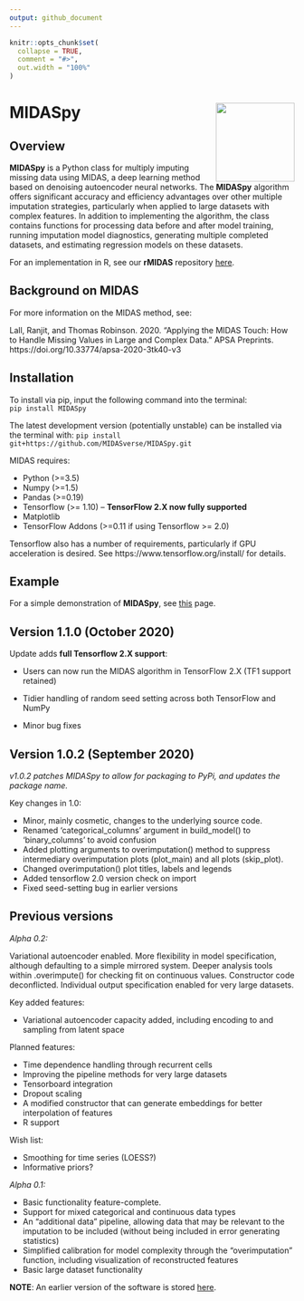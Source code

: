 ```yaml
---
output: github_document
---
```


<!-- README.md is generated from README.Rmd. Please edit that file -->

```r
knitr::opts_chunk$set(
  collapse = TRUE,
  comment = "#>",
  out.width = "100%"
)
```

# MIDASpy<img src='MIDASpy_logo.png' align="right" height="139" /></a>

<!-- badges: start -->
<!-- [![CRAN status](https://www.r-pkg.org/badges/version/dplyr)](https://cran.r-project.org/package=dplyr) -->
<!-- [![R build status](https://github.com/tidyverse/dplyr/workflows/R-CMD-check/badge.svg)](https://github.com/tidyverse/dplyr/actions?workflow=R-CMD-check) -->
<!-- [![Codecov test coverage](https://codecov.io/gh/tidyverse/dplyr/branch/master/graph/badge.svg)](https://codecov.io/gh/tidyverse/dplyr?branch=master) -->
<!-- [![R build status](https://github.com/tidyverse/dplyr/workflows/R-CMD-check/badge.svg)](https://github.com/tidyverse/dplyr/actions) -->
<!-- badges: end -->

## Overview

**MIDASpy** is a Python class for multiply imputing missing data using MIDAS, a deep learning method based on denoising autoencoder neural networks. The **MIDASpy** algorithm offers significant accuracy and efficiency advantages over other multiple imputation strategies, particularly when applied to large datasets with complex features. In addition to implementing the algorithm, the class contains functions for processing data before and after model training, running imputation model diagnostics, generating multiple completed datasets, and estimating regression models on these datasets.

For an implementation in R, see our **rMIDAS** repository [here](https://github.com/MIDASverse/rMIDAS).

## Background on MIDAS

For more information on the MIDAS method, see:

Lall, Ranjit, and Thomas Robinson. 2020. “Applying the MIDAS Touch: How to Handle Missing Values in Large and Complex Data.” APSA Preprints. https://doi.org/10.33774/apsa-2020-3tk40-v3

## Installation

To install via pip, input the following command into the terminal:  
`pip install MIDASpy`

The latest development version (potentially unstable) can be installed via the terminal with:
`pip install git+https://github.com/MIDASverse/MIDASpy.git`

MIDAS requires:

* Python (>=3.5)
* Numpy (>=1.5)
* Pandas (>=0.19)
* Tensorflow (>= 1.10) -- **TensorFlow 2.X now fully supported**
* Matplotlib
* TensorFlow Addons (>=0.11 if using Tensorflow >= 2.0)

Tensorflow also has a number of requirements, particularly if GPU acceleration is desired. See https://www.tensorflow.org/install/ for details.

## Example

For a simple demonstration of **MIDASpy**, see [this](https://github.com/MIDASverse/MIDASpy/blob/master/Examples/midas_demo.ipynb) page. 

## Version 1.1.0 (October 2020)

Update adds **full Tensorflow 2.X support**:

* Users can now run the MIDAS algorithm in TensorFlow 2.X (TF1 support retained)

* Tidier handling of random seed setting across both TensorFlow and NumPy

* Minor bug fixes


## Version 1.0.2 (September 2020)

*v1.0.2 patches MIDASpy to allow for packaging to PyPi, and updates the package name.*

Key changes in 1.0:

* Minor, mainly cosmetic, changes to the underlying source code.
* Renamed 'categorical_columns' argument in build_model() to 'binary_columns' to avoid confusion
* Added plotting arguments to overimputation() method to suppress intermediary overimputation plots (plot_main) and all plots (skip_plot).
* Changed overimputation() plot titles, labels and legends
* Added tensorflow 2.0 version check on import
* Fixed seed-setting bug in earlier versions


Previous versions
-----------------

*Alpha 0.2:*

Variational autoencoder enabled. More flexibility in model specification, although defaulting to a simple mirrored system. Deeper analysis tools within .overimpute() for checking fit on continuous values. Constructor code deconflicted. Individual output specification enabled for very large datasets.

Key added features:

* Variational autoencoder capacity added, including encoding to and sampling from latent space

Planned features:

* Time dependence handling through recurrent cells
* Improving the pipeline methods for very large datasets
* Tensorboard integration
* Dropout scaling
* A modified constructor that can generate embeddings for better interpolation of features
* R support

Wish list:

* Smoothing for time series (LOESS?)
* Informative priors?

*Alpha 0.1:*

* Basic functionality feature-complete.
* Support for mixed categorical and continuous data types
* An "additional data" pipeline, allowing data that may be relevant to the imputation to be included (without being included in error generating statistics)
* Simplified calibration for model complexity through the "overimputation" function, including visualization of reconstructed features
* Basic large dataset functionality

**NOTE**: An earlier version of the software is stored
[here](https://github.com/Oracen/MIDAS).
